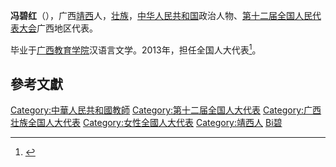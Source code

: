 '''冯碧红'''（{{bd|1965年||}}），广西[[靖西|靖西]]人，[[壮族|壮族]]，[[中华人民共和国|中华人民共和国]]政治人物、[[第十二届全国人民代表大会|第十二届全国人民代表大会]]广西地区代表。

毕业于[[广西教育学院|广西教育学院]]汉语言文学。2013年，担任全国人大代表<ref>{{cite news|title=全国人大代表信息-冯碧红|url=http://210.82.31.1:8084/delegate/viewDelegate.action?dbid=121940|accessdate=2013-04-05|newspaper=全国人大网|archive-url=https://web.archive.org/web/20160306050730/http://www.npc.gov.cn/delegate/viewDelegate.action?dbid=121940|archive-date=2016-03-06|dead-url=yes}}</ref>。

==參考文獻==
{{reflist}}

{{中华人民共和国政治人物小作品}}
{{DEFAULTSORT:Feng馮}}
[[Category:中華人民共和國教師|Category:中華人民共和國教師]]
[[Category:第十二届全国人大代表|Category:第十二届全国人大代表]]
[[Category:广西壮族全国人大代表|Category:广西壮族全国人大代表]]
[[Category:女性全國人大代表|Category:女性全國人大代表]]
[[Category:靖西人|Category:靖西人]]
[[Category:馮姓|Bi碧]]